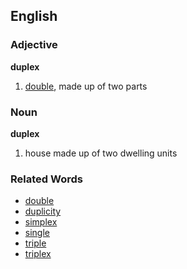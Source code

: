 ==English==
===Adjective===
'''duplex'''

# [[double]], made up of two parts

===Noun===
'''duplex'''

# house made up of two dwelling units

===Related Words===
*[[double]]
*[[duplicity]]
*[[simplex]]
*[[single]]
*[[triple]]
*[[triplex]]
